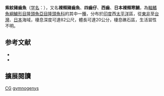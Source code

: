 {{Speciesbox
| name = 紫紋豬齒魚
| status = DD
| status_system = IUCN3.1
| genus = Choerodon
| species = gymnogenys
| authority = [[Günther|Günther]], 1867
| synonyms = *''Xiphochilus gymnogenys''<br /><small>Günther, 1867</small>
*''Peaolopesia gymnogenys''<br /><small>Günther, 1867</small>
}}

'''紫紋豬齒魚'''（[[学名|学名]]：{{lang|la|'''''Choerodon gymnogenys'''''}}），又名'''裸頰豬齒魚'''、'''四齒仔'''、'''西齒'''、'''日本裸頰寒鯛'''，為[[輻鰭魚綱|輻鰭魚綱]][[鱸形目|鱸形目]][[隆頭魚亞目|隆頭魚亞目]][[隆頭魚科|隆頭魚科]]的其中一[[種|種]]，分布於[[印度|印度]]西[[太平洋|太平洋]]區，從[[東非|東非]]至[[台灣|台灣]]、[[日本|日本]]海域，棲息深度可達82公尺，體長可達20公分，棲息礁石區，生活習性不明。
==参考文献==
*{{FishBase_species|genus=Choerodon|species=gymnogenys|year=2013|month=7}}
* {{TaiBNET| zh=裸頰豬齒魚 | id=381946 | binomial=Choerodon gymnogenys | authority=Günther, 1867 | var= | accessdate=2013-01-24}}
== 擴展閱讀 ==
{{refbegin}}
{{wikispecies-inline|Choerodon gymnogenys|紫紋豬齒魚}}
{{refend}}
{{Taxonbar|from=Q3408738}}

[[Category:IUCN红色名录数据缺乏物种|CG]]
[[Category:豬齒魚屬|gymnogenys]]


{{鱸形目小作品}}